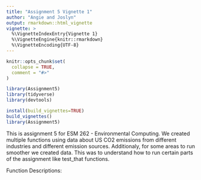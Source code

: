 ```yaml
---
title: "Assignment 5 Vignette 1"
author: "Angie and Joslyn"
output: rmarkdown::html_vignette
vignette: >
  %\VignetteIndexEntry{Vignette 1}
  %\VignetteEngine{knitr::rmarkdown}
  %\VignetteEncoding{UTF-8}
---
```


```r
knitr::opts_chunk$set(
  collapse = TRUE,
  comment = "#>"
)
```

```r
library(Assignment5)
library(tidyverse)
library(devtools)

install(build_vignettes=TRUE)
build_vignettes()
library(Assignment5)
```

This is assignment 5 for ESM 262 - Environmental Computing. We created multiple functions using data about US CO2 emissions from different industries and different emission sources. Additionaly, for some areas to run smoother we created data. This was to understand how to run certain parts of the assignment like test_that functions. 

Function Descriptions: 

